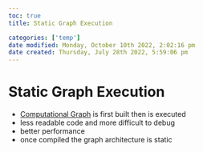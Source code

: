 ```yaml
---
toc: true
title: Static Graph Execution

categories: ['temp']
date modified: Monday, October 10th 2022, 2:02:16 pm
date created: Thursday, July 28th 2022, 5:59:06 pm
---
```


# Static Graph Execution
- [Computational Graph](Computational%20Graph.qmd) is first built then is executed
- less readable code and more difficult to debug
- better performance
- once compiled the graph architecture is static



